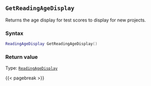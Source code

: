 ## `GetReadingAgeDisplay`

Returns the age display for test scores to display for new projects.

### Syntax {-}

``` .lua
ReadingAgeDisplay GetReadingAgeDisplay()
```


### Return value {-}

Type: [`ReadingAgeDisplay`](#readingagedisplay)


{{< pagebreak >}}